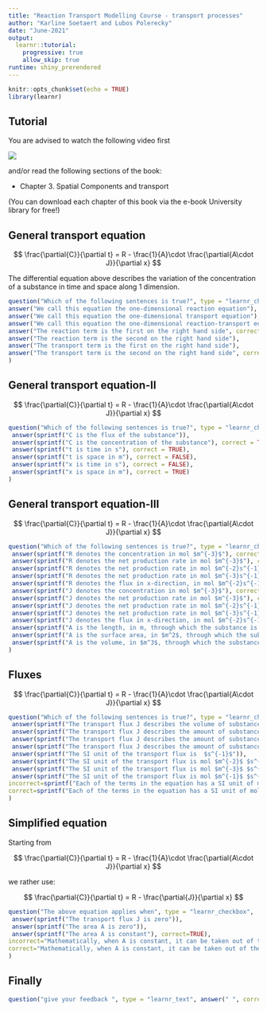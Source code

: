 ```yaml
---
title: "Reaction Transport Modelling Course - transport processes"
author: "Karline Soetaert and Lubos Polerecky"
date: "June-2021"
output: 
  learnr::tutorial:
    progressive: true
    allow_skip: true
runtime: shiny_prerendered
---
```


```r
knitr::opts_chunk$set(echo = TRUE)
library(learnr)
```

## Tutorial

You are advised to watch the following video first 

![](https://www.youtube.com/watch?v=4ZwKZiobm0Y&list=PLx8PHcDdmF-uD1Pr07TU9SzlhlGpfrxqn&index=10)

and/or read the following sections of the book:

* Chapter 3. Spatial Components and transport

(You can download each chapter of this book via the e-book University library for free!)

## General transport equation

$$
\frac{\partial{C}}{\partial t} = R - \frac{1}{A}\cdot \frac{\partial{A\cdot J}}{\partial x}
$$

The differential equation above describes the variation of the concentration of a substance in time and space along 1 dimension. 


```r
question("Which of the following sentences is true?", type = "learnr_checkbox",
answer("We call this equation the one-dimensional reaction equation"),
answer("We call this equation the one-dimensional transport equation"),
answer("We call this equation the one-dimensional reaction-transport equation", correct=TRUE),
answer("The reaction term is the first on the right hand side", correct=TRUE),  
answer("The reaction term is the second on the right hand side"),  
answer("The transport term is the first on the right hand side"),  
answer("The transport term is the second on the right hand side", correct=TRUE)  
)
```

## General transport equation-II

$$
\frac{\partial{C}}{\partial t} = R - \frac{1}{A}\cdot \frac{\partial{A\cdot J}}{\partial x}
$$

```r
question("Which of the following sentences is true?", type = "learnr_checkbox",
 answer(sprintf("C is the flux of the substance")),
 answer(sprintf("C is the concentration of the substance"), correct = TRUE),
 answer(sprintf("t is time in s"), correct = TRUE),
 answer(sprintf("t is space in m"), correct = FALSE),
 answer(sprintf("x is time in s"), correct = FALSE),
 answer(sprintf("x is space in m"), correct = TRUE)
)  
```  

## General transport equation-III

$$
\frac{\partial{C}}{\partial t} = R - \frac{1}{A}\cdot \frac{\partial{A\cdot J}}{\partial x}
$$


```r
question("Which of the following sentences is true?", type = "learnr_checkbox",
 answer(sprintf("R denotes the concentration in mol $m^{-3}$"), correct = FALSE),
 answer(sprintf("R denotes the net production rate in mol $m^{-3}$"), correct = FALSE),
 answer(sprintf("R denotes the net production rate in mol $m^{-2}s^{-1}$"), correct = FALSE),
 answer(sprintf("R denotes the net production rate in mol $m^{-3}s^{-1}$"), correct = TRUE),
 answer(sprintf("R denotes the flux in x-direction, in mol $m^{-2}s^{-1}$"), correct = FALSE),
 answer(sprintf("J denotes the concentration in mol $m^{-3}$"), correct = FALSE),
 answer(sprintf("J denotes the net production rate in mol $m^{-3}$"), correct = FALSE),
 answer(sprintf("J denotes the net production rate in mol $m^{-2}s^{-1}$"), correct = FALSE),
 answer(sprintf("J denotes the net production rate in mol $m^{-3}s^{-1}$"), correct = FALSE),
 answer(sprintf("J denotes the flux in x-direction, in mol $m^{-2}s^{-1}$"), correct = TRUE),
 answer(sprintf("A is the length, in m, through which the substance is transported"), correct = FALSE),
 answer(sprintf("A is the surface area, in $m^2$, through which the substance is transported"), correct = TRUE),
 answer(sprintf("A is the volume, in $m^3$, through which the substance is transported"), correct = FALSE)
)  
```  

## Fluxes

$$
\frac{\partial{C}}{\partial t} = R - \frac{1}{A}\cdot \frac{\partial{A\cdot J}}{\partial x}
$$

```r
question("Which of the following sentences is true?", type = "learnr_checkbox",
 answer(sprintf("The transport flux J describes the volume of substance transported per volume per time")),
 answer(sprintf("The transport flux J describes the amount of substance transported per unit area per time"), correct=TRUE),
 answer(sprintf("The transport flux J describes the amount of substance transported per unit volume per time")),
 answer(sprintf("The transport flux J describes the amount of substance transported per unit length per time")),
 answer(sprintf("The SI unit of the transport flux is  $s^{-1}$")),  
 answer(sprintf("The SI unit of the transport flux is mol $m^{-2}$ $s^{-1}$"), correct=TRUE),
 answer(sprintf("The SI unit of the transport flux is mol $m^{-3}$ $s^{-1}$")),
 answer(sprintf("The SI unit of the transport flux is mol $m^{-1}$ $s^{-1}$")),  
incorrect=sprintf("Each of the terms in the equation has a SI unit of mol $m^{-3}$ $s^{-1}$, as the SI unit of C is mol $m^{-3}$, and the SI unit of t is $s$ (second). The flux J in the second term on the right therefore has to have the unit of mol $m^{-2}$ $s^{-1}$, which is indeed the correct unit of flux"),
correct=sprintf("Each of the terms in the equation has a SI unit of mol $m^{-3}$ $s^{-1}$, as the SI unit of C is mol $m^{-3}$, and the SI unit of t is $s$ (second). The flux J in the second term on the right therefore has to have the unit of mol $m^{-2}$ $s^{-1}$, which is indeed the correct unit of flux")  
)
```

## Simplified equation

Starting from 

$$
\frac{\partial{C}}{\partial t} = R - \frac{1}{A}\cdot \frac{\partial{A\cdot J}}{\partial x}
$$

we rather use:

$$
\frac{\partial{C}}{\partial t} = R - \frac{\partial{J}}{\partial x}
$$
```r
question("The above equation applies when", type = "learnr_checkbox",
 answer(sprintf("The transport flux J is zero")),
 answer(sprintf("The area A is zero")),
 answer(sprintf("The area A is constant"), correct=TRUE),
incorrect="Mathematically, when A is constant, it can be taken out of the integral of the first formula, which gives rise to the second equation",
correct="Mathematically, when A is constant, it can be taken out of the integral of the first formula, which gives rise to the second equation"  
)
```


## Finally

```r
question("give your feedback ", type = "learnr_text", answer(" ", correct=TRUE), correct="thank you", incorrect = "thank you")
```

